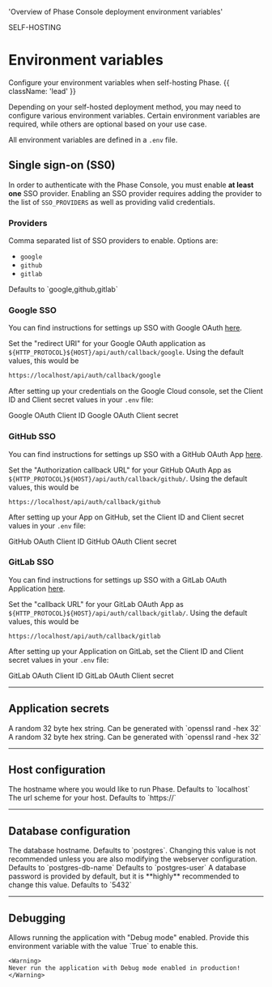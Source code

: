 
  'Overview of Phase Console deployment environment variables'

<HeroPattern />

<Tag variant="small">SELF-HOSTING</Tag>

# Environment variables

Configure your environment variables when self-hosting Phase. {{ className: 'lead' }}

Depending on your self-hosted deployment method, you may need to configure various environment variables.
Certain environment variables are required, while others are optional based on your use case.

All environment variables are defined in a `.env` file.

## Single sign-on (SS0)

In order to authenticate with the Phase Console, you must enable **at least one** SSO provider.
Enabling an SSO provider requires adding the provider to the list of `SSO_PROVIDERS` as well as providing valid credentials.

### Providers

<Properties>
  <Property name="SSO_PROVIDERS" type="string">
    Comma separated list of SSO providers to enable. Options are:
    <ul>
      <li>
        <code>google</code>
      </li>
      <li>
        <code>github</code>
      </li>
      <li>
        <code>gitlab</code>
      </li>
    </ul>
    Defaults to `google,github,gitlab`
  </Property>
</Properties>

### Google SSO

You can find instructions for settings up SSO with Google OAuth [here](https://support.google.com/cloud/answer/6158849?hl=en).

Set the "redirect URI" for your Google OAuth application as `${HTTP_PROTOCOL}${HOST}/api/auth/callback/google`.
Using the default values, this would be

```bash
https://localhost/api/auth/callback/google
```

After setting up your credentials on the Google Cloud console, set the Client ID and Client secret values in your `.env` file:

<Properties>
  <Property name="GOOGLE_CLIENT_ID" type="string">
    Google OAuth Client ID
  </Property>
  <Property name="GOOGLE_CLIENT_SECRET" type="string">
    Google OAuth Client secret
  </Property>
</Properties>

### GitHub SSO

You can find instructions for settings up SSO with a GitHub OAuth App [here](https://docs.github.com/en/apps/oauth-apps/building-oauth-apps/creating-an-oauth-app).

Set the "Authorization callback URL" for your GitHub OAuth App as `${HTTP_PROTOCOL}${HOST}/api/auth/callback/github/`.
Using the default values, this would be

```
https://localhost/api/auth/callback/github
```

After setting up your App on GitHub, set the Client ID and Client secret values in your `.env` file:

<Properties>
  <Property name="GITHUB_CLIENT_ID" type="string">
    GitHub OAuth Client ID
  </Property>
  <Property name="GITHUB_CLIENT_SECRET" type="string">
    GitHub OAuth Client secret
  </Property>
</Properties>

### GitLab SSO

You can find instructions for settings up SSO with a GitLab OAuth Application [here](https://docs.gitlab.com/ee/integration/oauth_provider.html).

Set the "callback URL" for your GitLab OAuth App as `${HTTP_PROTOCOL}${HOST}/api/auth/callback/gitlab/`.
Using the default values, this would be

```
https://localhost/api/auth/callback/gitlab
```

After setting up your Application on GitLab, set the Client ID and Client secret values in your `.env` file:

<Properties>
  <Property name="GITLAB_CLIENT_ID" type="string">
    GitLab OAuth Client ID
  </Property>
  <Property name="GITLAB_CLIENT_SECRET" type="string">
    GitLab OAuth Client secret
  </Property>
</Properties>

---

## Application secrets

<Properties>
  <Property name="NEXTAUTH_SECRET" type="string">
    A random 32 byte hex string. Can be generated with `openssl rand -hex 32`
  </Property>
  <Property name="SECRET_KEY" type="string">
    A random 32 byte hex string. Can be generated with `openssl rand -hex 32`
  </Property>
</Properties>

---

## Host configuration

<Properties>
  <Property name="HOST" type="string">
    The hostname where you would like to run Phase. Defaults to `localhost`
  </Property>
  <Property name="HTTP_PROTOTOCL" type="string">
    The url scheme for your host. Defaults to `https://`
  </Property>
</Properties>

---

## Database configuration

<Properties>
  <Property name="DATABASE_HOST" type="string">
    The database hostname. Defaults to `postgres`.
    <Note>
      Changing this value is not recommended unless you are also modifying the
      webserver configuration.
    </Note>
  </Property>
  <Property name="DATABASE_NAME" type="string">
    Defaults to `postgres-db-name`
  </Property>
  <Property name="DATABASE_USER" type="string">
    Defaults to `postgres-user`
  </Property>
  <Property name="DATABASE_PASSWORD" type="string">
    A database password is provided by default, but it is **highly** recommended
    to change this value.
  </Property>
  <Property name="DATABASE_PORT" type="number">
    Defaults to `5432`
  </Property>
</Properties>

---

## Debugging

<Properties>
  <Property name="DEBUG" type="string (optional)">
    Allows running the application with "Debug mode" enabled. Provide this
    environment variable with the value `True` to enable this.

    <Warning>
    Never run the application with Debug mode enabled in production!
    </Warning>

  </Property>
</Properties>
